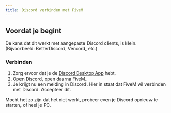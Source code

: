 ```yaml
---
title: Discord verbinden met FiveM
---
```


## Voordat je begint

De kans dat dit werkt met aangepaste Discord clients, is klein. (Bijvoorbeeld: BetterDiscord, Vencord, etc.)

### Verbinden

1. Zorg ervoor dat je de [Discord Desktop App](https://discord.com/download) hebt.
2. Open Discord, open daarna FiveM.
3. Je krijgt nu een melding in Discord. Hier in staat dat FiveM wil verbinden met Discord. Accepteer dit.



Mocht het zo zijn dat het niet werkt, probeer even je Discord opnieuw te starten, of heel je PC.

